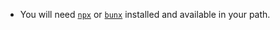 - You will need [`npx`](https://docs.npmjs.com/downloading-and-installing-node-js-and-npm) or [`bunx`](https://bun.sh/) installed and available in your path.